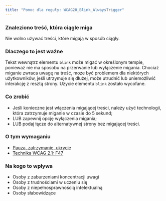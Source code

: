 ```yaml
---
title: "Pomoc dla reguły: WCAG20_Blink_AlwaysTrigger"
---
```


<div className="toolHelp">
<Row>
<Column colLg={16} colMd={8} colSm={4} className="toolHead">

### Znaleziono treść, która ciągle miga

<div id="locLevel"></div>

Nie wolno używać treści, które migają w sposób ciągły.

</Column>
</Row>
<Row>
<Column colLg={11} colMd={5} colSm={4} className="toolMain">

### Dlaczego to jest ważne

Tekst wewnątrz elementu `blink` może migać w określonym tempie, ponieważ nie ma sposobu na przerwanie lub wyłączenie migania. Chociaż miganie zwraca uwagę na treść, może być problemem dla niektórych użytkowników, jeśli utrzymuje się dłużej, może utrudnić lub uniemożliwić interakcję z resztą strony. Użycie elementu `blink` zostało wycofane.

<div id="locSnippet"></div>

### Co zrobić

* Jeśli konieczne jest włączenia migającej treści, należy użyć technologii, która zatrzymuje miganie w czasie do 5 sekund;
* LUB zapewnij opcję wyłączenia migania;
* LUB podaj łącze do alternatywnej strony bez migającej treści.

</Column>
<Column colLg={5} colMd={3} colSm={4} className="toolLeft">

### O tym wymaganiu

* [Pauza, zatrzymanie, ukrycie](https://wcag.lepszyweb.pl/#pause-stop-hide)
* [Technika WCAG 2.1: F47](https://www.w3.org/WAI/WCAG21/Techniques/failures/F47)

### Na kogo to wpływa

* Osoby z zaburzeniami koncentracji uwagi
* Osoby z trudnościami w uczeniu się
* Osoby z niepełnosprawnością intelektualną
* Osoby słabowidzące

</Column>
</Row>
</div>

